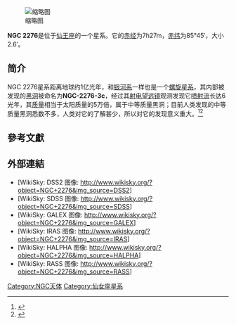 [[File:Ngc2276.jpg|缩略图]]

'''NGC 2276'''是位于[[仙王座|仙王座]]的一个星系。它的[[赤经|赤经]]为7h27m，[[赤纬|赤纬]]为85°45′，大小2.6′。

== 简介 ==
NGC 2276星系距离地球约1亿光年，和[[银河系|银河系]]一样也是一个[[螺旋星系|螺旋星系]]，其内部被发现的[[黑洞|黑洞]]被命名为'''NGC-2276-3c'''，经过其[[射电望远镜|射电望远镜]]观测发现它[[喷射流|喷射流]]长达6光年，其[[质量|质量]]相当于太阳质量的5万倍，属于中等质量黑洞；目前人类发现的中等质量黑洞悉数不多，人类对它的了解甚少，所以对它的发现意义重大。<ref>{{cite web | url=http://tech.qq.com/a/20150324/015020.htm?pgv_ref=aio2015&ptlang=2052 | title=腾讯科技 | date=2015 | accessdate=2015-03-24 | archive-date=2015-03-27 | archive-url=https://web.archive.org/web/20150327071754/http://tech.qq.com/a/20150324/015020.htm?pgv_ref=aio2015&ptlang=2052 | dead-url=no }}</ref><ref>{{cite web | url=http://www.nasa.gov/mission_pages/chandra/intriguing-member-of-black-hole-family-tree.html#.VRDSZ7LRsUA | title=美国国家航空航天局 | date=2015 | accessdate=2015-02-24 | archive-date=2019-06-17 | archive-url=https://web.archive.org/web/20190617085808/https://www.nasa.gov/mission_pages/chandra/intriguing-member-of-black-hole-family-tree.html#.VRDSZ7LRsUA | dead-url=no }}</ref>

== 參考文獻 ==
{{reflist}}

== 外部連結 ==
* [WikiSky: DSS2 图像: http://www.wikisky.org/?object=NGC+2276&img_source=DSS2{{Wayback|url=http://www.wikisky.org/?object=NGC+2276&img_source=DSS2 |date=20150402104319 }}]
* [WikiSky: SDSS 图像: http://www.wikisky.org/?object=NGC+2276&img_source=SDSS{{Wayback|url=http://www.wikisky.org/?object=NGC+2276&img_source=SDSS |date=20150402145440 }}]
* [WikiSky: GALEX 图像: http://www.wikisky.org/?object=NGC+2276&img_source=GALEX{{Wayback|url=http://www.wikisky.org/?object=NGC+2276&img_source=GALEX |date=20150402134937 }}]
* [WikiSky: IRAS 图像: http://www.wikisky.org/?object=NGC+2276&img_source=IRAS{{Wayback|url=http://www.wikisky.org/?object=NGC+2276&img_source=IRAS |date=20150402153152 }}]
* [WikiSky: HALPHA 图像: http://www.wikisky.org/?object=NGC+2276&img_source=HALPHA{{Wayback|url=http://www.wikisky.org/?object=NGC+2276&img_source=HALPHA |date=20150402130946 }}]
* [WikiSky: RASS 图像: http://www.wikisky.org/?object=NGC+2276&img_source=RASS{{Wayback|url=http://www.wikisky.org/?object=NGC+2276&img_source=RASS |date=20160304080648 }}]
{{天文学小作品}}
[[Category:NGC天体|Category:NGC天体]]
[[Category:仙女座星系|Category:仙女座星系]]